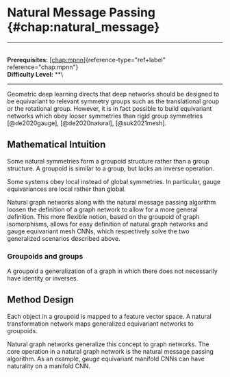 # Natural Message Passing \{#chap:natural_message\}

------------------------------------------------------------------------

\
**Prerequisites:**
[\[chap:mpnn\]](#chap:mpnn)\{reference-type="ref+label"
reference="chap:mpnn"\}\
**Difficulty Level:** \*\*\

------------------------------------------------------------------------

Geometric deep learning directs that deep networks should be designed to
be equivariant to relevant symmetry groups such as the translational
group or the rotational group. However, it is in fact possible to build
equivariant networks which obey looser symmetries than rigid group
symmetries [@de2020gauge], [@de2020natural], [@suk2021mesh].

## Mathematical Intuition

Some natural symmetries form a groupoid structure rather than a group
structure. A groupoid is similar to a group, but lacks an inverse
operation.

Some systems obey local instead of global symmetries. In particular,
gauge equivariances are local rather than global.

Natural graph networks along with the natural message passing algorithm
loosen the definition of a graph network to allow for a more general
definition. This more flexible notion, based on the groupoid of graph
isomorphisms, allows for easy definition of natural graph networks and
gauge equivariant mesh CNNs, which respectively solve the two
generalized scenarios described above.

### Groupoids and groups

A groupoid a generalization of a graph in which there does not
necessarily have identity or inverses.

## Method Design

Each object in a groupoid is mapped to a feature vector space. A natural
transformation network maps generalized equivariant networks to
groupoids.

Natural graph networks generalize this concept to graph networks. The
core operation in a natural graph network is the natural message passing
algorithm. As an example, gauge equivariant manifold CNNs can have
naturality on a manifold CNN.

